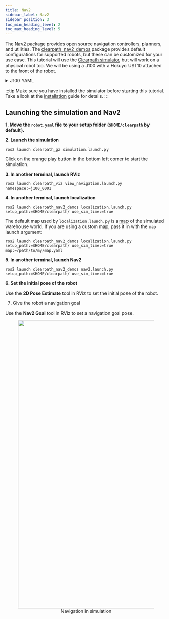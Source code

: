 ```yaml
---
title: Nav2
sidebar_label: Nav2
sidebar_position: 3
toc_min_heading_level: 2
toc_max_heading_level: 5
---
```


The [Nav2](https://github.com/ros-planning/navigation2) package provides open source navigation controllers, planners, and utilities. The [clearpath_nav2_demos](https://github.com/clearpathrobotics/clearpath_nav2_demos/tree/main) package
provides default configurations for supported robots, but these can be customized for your use case. This tutorial will use the [Clearpath simulator](../simulator/overview), but will work on a physical robot too.
We will be using a J100 with a Hokuyo UST10 attached to the front of the robot.

<details><summary>J100 YAML</summary>
<p>

```yaml
serial_number: a200-0000
version: 0
system:
  hosts:
    self: cpr-a200-0000
    platform:
      cpr-a200-0000: 192.168.131.1
    onboard: {}
    remote: {}
  ros2:
    username: administrator
    namespace: a200_0000
    domain_id: 0
    rmw_implementation: rmw_fastrtps_cpp
platform:
  controller: ps4
  decorations:
    front_bumper:
      enabled: true
      model: default
      xyz: [0.0, 0.0, 0.0]
      rpy: [0.0, 0.0, 0.0]
      extension: 0.0
    rear_bumper:
      enabled: true
      model: default
      xyz: [0.0, 0.0, 0.0]
      rpy: [0.0, 0.0, 0.0]
      extension: 0.0
    structure:
      enabled: true
      model: sensor_arch_300
      xyz: [0.0, 0.0, 0.0]
      rpy: [0.0, 0.0, 0.0]
    top_plate:
      enabled: true
      model: pacs
      xyz: [0.0, 0.0, 0.0]
      rpy: [0.0, 0.0, 0.0]
  extras:
    urdf: null
    control: null
accessories:
  box:
    - name: user_bay_cover
      parent: top_plate_link
      xyz: [0.0, 0.0, 0.00735]
      rpy: [0.0, 0.0, 0.0]
      size: [0.4, 0.4, 0.002]
  cylinder: []
  link: []
  mesh: []
  sphere: []
mounts:
  bracket:
    - parent: top_plate_mount_d1
      xyz: [0.0, 0.0, 0.0]
      rpy: [0.0, 0.0, 0.0]
      model: horizontal
  fath_pivot:
    - parent: sensor_arch_mount
      xyz: [0.0, 0.0, -0.021]
      rpy: [3.1415, 0.0, 0.0]
      angle: 0.0
  riser: []
sensors:
  camera:
    - model: intel_realsense
      urdf_enabled: true
      launch_enabled: true
      parent: fath_pivot_0_mount
      xyz: [0.0, 0.0, 0.0]
      rpy: [0.0, 0.0, 0.0]
      ros_parameters:
        camera_name: camera_0
        device_type: d435
        serial_no: "0"
        enable_color: true
        rgb_camera.profile: 640,480,30
        enable_depth: true
        depth_module.profile: 640,480,30
        pointcloud.enable: true
  gps: []
  imu: []
  lidar2d:
    - model: hokuyo_ust10
      urdf_enabled: true
      launch_enabled: true
      parent: bracket_0_mount
      xyz: [0.0, 0.0, 0.0]
      rpy: [0.0, 0.0, 0.0]
      ros_parameters:
        laser_frame_id: lidar2d_0_laser
        ip_address: 192.168.131.20
        ip_port: 10940
        angle_min: -3.141592653589793
        angle_max: 3.141592653589793
  lidar3d:
    - model: velodyne_lidar
      urdf_enabled: true
      launch_enabled: true
      parent: sensor_arch_mount
      xyz: [0.0, 0.0, 0.0]
      rpy: [0.0, 0.0, 0.0]
      ros_parameters:
        frame_id: lidar3d_0_laser
        device_ip: 192.168.131.25
        port: 2368
        model: VLP16
        fixed_frame: lidar3d_0_laser
        target_frame: lidar3d_0_laser
```

</p>
</details>

:::tip
Make sure you have installed the simulator before starting this tutorial. Take a look at the [installation](../simulator/install) guide for details.
:::

## Launching the simulation and Nav2

**1. Move the `robot.yaml` file to your setup folder (`$HOME/clearpath` by default).**

**2. Launch the simulation**

```
ros2 launch clearpath_gz simulation.launch.py
```

Click on the orange play button in the bottom left corner to start the simulation.

**3. In another terminal, launch RViz**

```
ros2 launch clearpath_viz view_navigation.launch.py namespace:=j100_0001
```

**4. In another terminal, launch localization**

```
ros2 launch clearpath_nav2_demos localization.launch.py setup_path:=$HOME/clearpath/ use_sim_time:=true
```

The default map used by `localization.launch.py` is a [map](https://github.com/clearpathrobotics/clearpath_nav2_demos/blob/main/maps/warehouse.yaml) of the simulated warehouse world.
If you are using a custom map, pass it in with the `map` launch argument:

```
ros2 launch clearpath_nav2_demos localization.launch.py setup_path:=$HOME/clearpath/ use_sim_time:=true map:=/path/to/my/map.yaml
```

**5. In another terminal, launch Nav2**

```
ros2 launch clearpath_nav2_demos nav2.launch.py setup_path:=$HOME/clearpath/ use_sim_time:=true
```

**6. Set the initial pose of the robot**

Use the **2D Pose Estimate** tool in RViz to set the initial pose of the robot.

7. Give the robot a navigation goal

Use the **Nav2 Goal** tool in RViz to set a navigation goal pose.

<center>
  <figure>
    <img
      src={require("./img/nav2.gif").default}
      width="900"
    />
    <figcaption>Navigation in simulation</figcaption>
  </figure>
</center>
